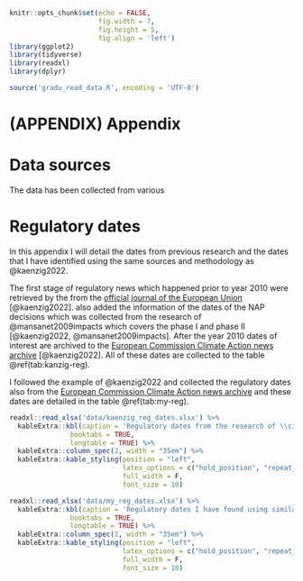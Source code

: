 

```r
knitr::opts_chunk$set(echo = FALSE, 
                      fig.width = 7,
                      fig.height = 5,
                      fig.align = 'left')
library(ggplot2)
library(tidyverse)
library(readxl)
library(dplyr)

source('gradu_read_data.R', encoding = 'UTF-8')
```


# (APPENDIX) Appendix {-} 

# Data sources {#datasaources}

The data has been collected from various 

\newpage

# Regulatory dates {#regdates}

In this appendix I will detail the dates from previous research and the dates that I have identified using the same sources and methodology as @kaenzig2022.  

The first stage of regulatory news which happened prior to year $2010$ were retrieved by \citeauthor{kaenzig2022} the from the [official journal of the European Union](https://eur-lex.europa.eu/homepage.html) [@kaenzig2022]. \citeauthor{kaenzig2022} also added the information of the dates of the NAP decisions which was collected from the research of @mansanet2009impacts which covers the phase I and phase II [@kaenzig2022, @mansanet2009impacts]. After the year $2010$ dates of interest are archived to the [European Commission Climate Action news archive](https://ec.europa.eu/clima/news/news_archives_en) [@kaenzig2022]. All of these dates are collected to the table \@ref(tab:kanzig-reg). 

I followed the example of @kaenzig2022 and collected the regulatory dates also from the [European Commission Climate Action news archive](https://ec.europa.eu/clima/news/news_archives_en) and these dates are detailed in the table \@ref(tab:my-reg).

\begingroup
\singlespacing

```r

readxl::read_xlsx('data/kaenzig_reg_dates.xlsx') %>% 
  kableExtra::kbl(caption = 'Regulatory dates from the research of \\citet{kaenzig2022}', 
               booktabs = TRUE,
               longtable = TRUE) %>%
  kableExtra::column_spec(2, width = "35em") %>% 
  kableExtra::kable_styling(position = "left",
                            latex_options = c("hold_position", "repeat_header", "scale_down"), 
                            full_width = F,
                            font_size = 10)

```

\newpage

```r

readxl::read_xlsx('data/my_reg_dates.xlsx') %>% 
  kableExtra::kbl(caption = 'Regulatory dates I have found using similar methodology as \\citet{kaenzig2022}.', 
               booktabs = TRUE,
               longtable = TRUE) %>%
  kableExtra::column_spec(2, width = "35em") %>% 
  kableExtra::kable_styling(position = "left",
                            latex_options = c("hold_position", "repeat_header", "scale_down"), 
                            full_width = F,
                            font_size = 10)

```


\endgroup
\newpage